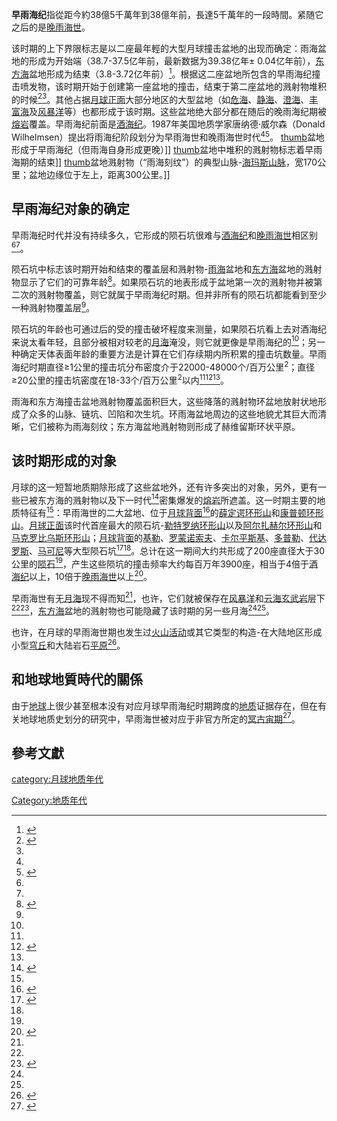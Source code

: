 {{short description|Lunar geologic period}}
{{Infobox geologic timespan
| name                         = 雨海
| manual_color                 = rgb(0.0, 122.0, 206.0)
| top_bar                      = 月球
| time_start                   = 3850
| time_end                     = 3200
| image_map                    =
| caption_map                  =
| image_outcrop                =
| caption_outcrop              =
| image_art                    =
| caption_art                  =
<!--Chronology-->
| timeline                     = Lunar periods
| subdivisions                 =
| proposed_subdivision1        =
| proposed_subdivision1_coined =
| proposed_subdivision2        =
| proposed_subdivision2_coined =
| proposed_subdivision3        =
| proposed_subdivision3_coined =
| former_subdivisions          =
| formerly_part_of             =
| partially_contained_in       =
| partially_contains           =
<!--Etymology-->
| chrono_name                  =
| strat_name                   =
| formality                    =
| alternate_spellings          =
| synonym1                     =
| synonym1_coined              =
| synonym2                     =
| synonym2_coined              =
| synonym3                     =
| synonym3_coined              =
| former_names                 =
| proposed_names               =
<!--Usage Information-->
| celestial_body               = 月球
| usage                        =
| timescales_used              = 月球地质年代
| used_by                      =
| formerly_used_by             =
| not_used_by                  =
<!--Definition-->
| chrono_unit                  = 世
| strat_unit                   =
| proposed_by                  =
| lower_boundary_def           =
| lower_stratotype_location    =
| upper_boundary_def           =
| upper_stratotype_location    =
<!--Atmospheric and Climatic Data-->
| o2                           =
| co2                          =
| temp                         =
| sea_level                    =
}}
'''早雨海纪'''指從距今約38億5千萬年到38億年前，長達5千萬年的一段時間。紧随它之后的是[[晚雨海世|晚雨海世]]。

该时期的上下界限标志是以二座最年輕的大型月球撞击盆地的出现而确定：雨海盆地的形成为开始端（38.7-37.5亿年前，最新数据为39.38亿年± 0.04亿年前），[[东方海|东方海]]盆地形成为结束（3.8-3.72亿年前）<ref name=Tanaka_2012>{{cite book
 |chapter = Chapter 15 – The Planetary Time Scale
 |pages = 275–298
 |author = Tanaka K.L., Hartmann W.K.
 |title = The Geologic Time Scale
 |series = F. M. Gradstein, J. G. Ogg, M. D. Schmitz, G. M. Ogg
 |publisher = Elsevier Science Limited
 |date = 2012
 |isbn = 978-0-444-59425-9
 |doi = 10.1016/B978-0-444-59425-9.00015-9
 |chapterurl = http://books.google.com/books?id=1M62_rbq70AC&pg=PA283&dq=%22Early%20Imbrian%22
}}</ref>。根据这二座盆地所包含的早雨海纪撞击喷发物，该时期开始于创建第一座盆地的撞击，结束于第二座盆地的溅射物堆积的时候<ref name=Wilhelms_1987_10>{{cite book
 |chapter = Chapter 10. Lower Imbrian Series
 |chapterurl = http://ser.sese.asu.edu/GHM/ghm_10txt.pdf
 |title = Geologic History of the Moon
 |url = http://ser.sese.asu.edu/GHM
 |author = Wilhelms D.
 |date = 1987
 |series = United States Geological Survey Professional Paper 1348
 |pages = 195–226
 |access-date = 2016-03-20
 |archive-date = 2013-05-14
 |archive-url = https://web.archive.org/web/20130514114936/http://ser.sese.asu.edu/GHM/ghm_04txt.pdf
 |dead-url = no
 }}</ref><ref name=Tanaka_2012/>。其他占据[[月球正面|月球正面]]大部分地区的大型盆地（如[[危海|危海]]、[[静海_(月球)|静海]]、[[澄海_(月球)|澄海]]、[[丰富海|丰富海]]及[[风暴洋|风暴洋]]等）也都形成于该时期。这些盆地绝大部分都在随后的晚雨海纪期被[[熔岩|熔岩]]覆盖。早雨海纪前面是[[酒海纪|酒海纪]]。1987年美国地质学家唐纳德·威尔森（Donald Wilhelmsen）提出将雨海纪阶段划分为早雨海世和晚雨海世时代<ref name=Wilhelms_1987_10/><ref name=Wilhelms_1987_7>{{cite book
 |chapter = Chapter 7. Relative Ages
 |chapterurl = http://ser.sese.asu.edu/GHM/ghm_07txt.pdf
 |title = Geologic History of the Moon
 |url = http://ser.sese.asu.edu/GHM
 |author = Wilhelms D.
 |date = 1987
 |series = United States Geological Survey Professional Paper 1348
 |pages = 123, 130
 |access-date = 2016-03-20
 |archive-date = 2013-05-14
 |archive-url = https://web.archive.org/web/20130514114936/http://ser.sese.asu.edu/GHM/ghm_04txt.pdf
 |dead-url = no
 }}</ref>。{{clear}}
[[image:Mare_Imbrium_(LRO).png|thumb]]盆地形成于早雨海纪（但雨海自身形成更晚）]]
[[image:Mare_Orientale_(LRO).png|thumb]]盆地中堆积的溅射物标志着早雨海期的结束]]
[[image:Imbrium_sculpture_in_Montes_Haemus.png|thumb]]盆地溅射物（“雨海刻纹”）的典型山脉-[[海玛斯山脉|海玛斯山脉]]，宽170公里；盆地边缘位于左上，距离300公里。]]

==早雨海纪对象的确定==
早雨海纪时代并没有持续多久，它形成的陨石坑很难与[[酒海纪|酒海纪]]和[[晚雨海世|晚雨海世]]相区别<ref name=Tanaka_2012/><ref name=Wilhelms_1987_10/>。

陨石坑中标志该时期开始和结束的覆盖层和溅射物-[[雨海|雨海]]盆地和[[东方海|东方海]]盆地的溅射物显示了它们的可靠年龄<ref name=Wood_2004>
{{cite web 
 |url=http://www.lpod.org/cwm/DataStuff/Lunar%20Basins.htm 
 |title=Impact Basin Database 
 |author=Wood C. A. 
 |publisher=lpod.org 
 |date=2004-08-14 
 |accessdate=2015-02-07 
 |archiveurl=https://web.archive.org/web/20140807080738/http://www.lpod.org/cwm/DataStuff/Lunar%20Basins.htm 
 |archivedate=2014-08-07 
 |deadurl=yes 
 }}
</ref>。如果陨石坑的地表形成于盆地第一次的溅射物并被第二次的溅射物覆盖，则它就属于早雨海纪时期。但并非所有的陨石坑都能看到至少一种溅射物覆盖层<ref name=Wilhelms_1987_10/>。

陨石坑的年龄也可通过后的受的撞击破坏程度来测量，如果陨石坑看上去对酒海纪来说太看年轻，且部分被相对较老的[[月海|月海]]淹没，则它就更像是早雨海纪的<ref name=Wilhelms_1987_10/>；另一种确定天体表面年龄的重要方法是计算在它们存续期内所积累的撞击坑数量。早雨海纪时期直径≥1公里的撞击坑分布密度介于22000-48000个/百万公里<sup>2</sup>；直径≥20公里的撞击坑密度在18-33个/百万公里<sup>2</sup>以内<ref name=Wilhelms_1987_7/><ref name=Stoffler_2001>{{cite journal
 |author = Stöffler, D.; Ryder, G.
 |title = Stratigraphy and Isotope Ages of Lunar Geologic Units: Chronological Standard for the Inner Solar System
 |journal =Space Science Reviews
 |date = 2001
 |volume = 96
 |issue = 1-4
 |bibcode =2001SSRv...96....9S
 |doi = 10.1023/A:1011937020193
}}</ref><ref name=Tanaka_2012/>。

雨海和东方海撞击盆地溅射物覆盖面积巨大，这些降落的溅射物环盆地放射状地形成了众多的山脉、链坑、凹陷和次生坑。环雨海盆地周边的这些地貌尤其巨大而清晰，它们被称为雨海刻纹；东方海盆地溅射物则形成了赫维留斯环状平原。

==该时期形成的对象==
月球的这一短暂地质期除形成了这些盆地外，还有许多突出的对象，另外，更有一些已被东方海的溅射物以及下一时代<ref name=Wilhelms_1987_10>{{cite book
 |chapter = Chapter 10. Lower Imbrian Series
 |chapterurl =http://ser.sese.asu.edu/GHM/ghm_10txt.pdf
 |title = Geologic History of the Moon
 |url = http://ser.sese.asu.edu/GHM
 |author = Wilhelms D.
 |date = 1987
 |series = United States Geological Survey Professional Paper 1348
 |pages = 195–226
}}</ref>密集爆发的[[熔岩|熔岩]]所遮盖。这一时期主要的地质特征有<ref name=Wilhelms_1987_10/>：早雨海世的二大盆地、位于[[月球背面|月球背面]]<ref name=Wood_2004>
{{cite web 
 |url=http://www.lpod.org/cwm/DataStuff/Lunar%20Basins.htm 
 |title=Impact Basin Database 
 |author=Wood C. A. 
 |publisher=lpod.org 
 |date=2004-08-14 
 |accessdate=2015-02-07 
 |archiveurl=https://web.archive.org/web/20140807080738/http://www.lpod.org/cwm/DataStuff/Lunar%20Basins.htm 
 |archivedate=2014-08-07 
 |deadurl=yes 
 }}
</ref>的[[薛定谔环形山|薛定谔环形山]]和[[康普顿环形山|康普顿环形山]]。[[月球正面|月球正面]]该时代首座最大的陨石坑-[[勒特罗纳环形山|勒特罗纳环形山]]以及[[阿尔扎赫尔环形山|阿尔扎赫尔环形山]]和[[马克罗比乌斯环形山|马克罗比乌斯环形山]]；[[月球背面|月球背面]]的[[基勒环形山|基勒]]、[[罗蒙诺索夫环形山|罗蒙诺索夫]]、[[卡尔平斯基环形山|卡尔平斯基]]、[[多普勒环形山|多普勒]]、[[代达罗斯环形山|代达罗斯]]、[[马可尼环形山|马可尼]]等大型陨石坑<ref name=Wilhelms_1987_plates>{{cite book
 |section = Plates 08A, 08B. Lower Imbrian series
 |chapterurl = United States Geological Survey Professional Paper 1348
 |title = Geologic History of the Moon
 |url = http://ser.sese.asu.edu/GHM
 |author = Wilhelms D.
 |date = 1987
 |access-date = 2016-03-20
 |archive-date = 2013-05-14
 |archive-url = https://web.archive.org/web/20130514114936/http://ser.sese.asu.edu/GHM/ghm_04txt.pdf
 |dead-url = no
 }}</ref><ref name=Wilhelms_1987_10/>。总计在这一期间大约共形成了200座直径大于30公里的[[陨石|陨石]]<ref name=Wilhelms_1987_10/>，产生这些陨坑的撞击频率大约每百万年3900座，相当于4倍于[[酒海纪|酒海纪]]以上，10倍于[[晚雨海世|晚雨海世]]以上<ref name=Wilhelms_1987_11>{{cite book
 |section = Chapter 11. Upper Imbrian Series
 |chapterurl = http://ser.sese.asu.edu/GHM/ghm_11txt.pdf
 |title = Geologic History of the Moon
 |url = http://ser.sese.asu.edu/GHM
 |author = Wilhelms D.
 |date = 1987
 |access-date = 2016-03-20
 |archive-date = 2013-05-14
 |archive-url = https://web.archive.org/web/20130514114936/http://ser.sese.asu.edu/GHM/ghm_04txt.pdf
 |dead-url = no
 }}</ref>。

早雨海世有无[[月海|月海]]现不得而知<ref name=Wilhelms_1987_10/>，也许，它们就被保存在[[风暴洋|风暴洋]]和[[云海|云海]][[玄武岩|玄武岩]]层下<ref name=Tanaka_2012/><ref name=Hiesinger_2003>{{cite journal
 |author=Hiesinger, H.; Head, J. W.; Wolf, U.; Jaumann, R.; Neukum, G. 
 |title=Ages and stratigraphy of mare basalts in Oceanus Procellarum, Mare Nubium, Mare Cognitum, and Mare Insularum 
 |journal=Journal of Geophysical Research 
 |date=2003 
 |volume=108 
 |issue=E7 
 |bibcode=2003JGRE..108.5065H 
 |doi=10.1029/2002JE001985 
 |url=http://www.planetary.brown.edu/pdfs/2841.pdf 
 |deadurl=bot: unknown 
 |archiveurl=https://web.archive.org/web/20131218085251/http://www.planetary.brown.edu/pdfs/2841.pdf 
 |archivedate=2013-12-18 
}}</ref>，[[东方海|东方海]]盆地的溅射物也可能隐藏了该时期的另一些月海<ref name=Wilhelms_1987_10/><ref name=Tanaka_2012/>。

也许，在月球的早雨海世期也发生过[[火山活动|火山活动]]或其它类型的构造-在大陆地区形成小型[[穹丘|穹丘]]和大陆岩石[[平原|平原]]<ref name=Wilhelms_1987_14>{{cite book
 |chapter = Chapter 14. Summary
 |chapterurl = http://ser.sese.asu.edu/GHM/ghm_14txt.pdf
 |title = Geologic History of the Moon
 |url = http://ser.sese.asu.edu/GHM
 |author = Wilhelms D.
 |date = 1987
 |bibcode = United States Geological Survey Professional Paper 1348
 |pages = 279
 |access-date = 2016-03-20
 |archive-date = 2013-05-14
 |archive-url = https://web.archive.org/web/20130514114936/http://ser.sese.asu.edu/GHM/ghm_04txt.pdf
 |dead-url = no
 }}</ref>。

==和地球地質時代的關係==
由于[[地球|地球]]上很少甚至根本没有对应月球早雨海纪时期跨度的[[地质|地质]]证据存在，但在有关地球地质史划分的研究中，早雨海世被对应于非官方所定的[[冥古宙|冥古宙]][[地质年代|期]]<ref>{{cite book | title = A Geologic time scale 1989 | publisher = Cambridge University Press | year = 1990 | last = W. Harland, R. Armstrong, A. Cox, L. Craig, A. Smith, D. Smith}}</ref>。
{{Hadean Footer}}

==參考文獻==
{{reflist}}
{{Infobox geologic timespan}}

[[category:月球地质年代|category:月球地质年代]]
[[Category:地质年代|Category:地质年代]]
{{Infobox geologic timespan}}